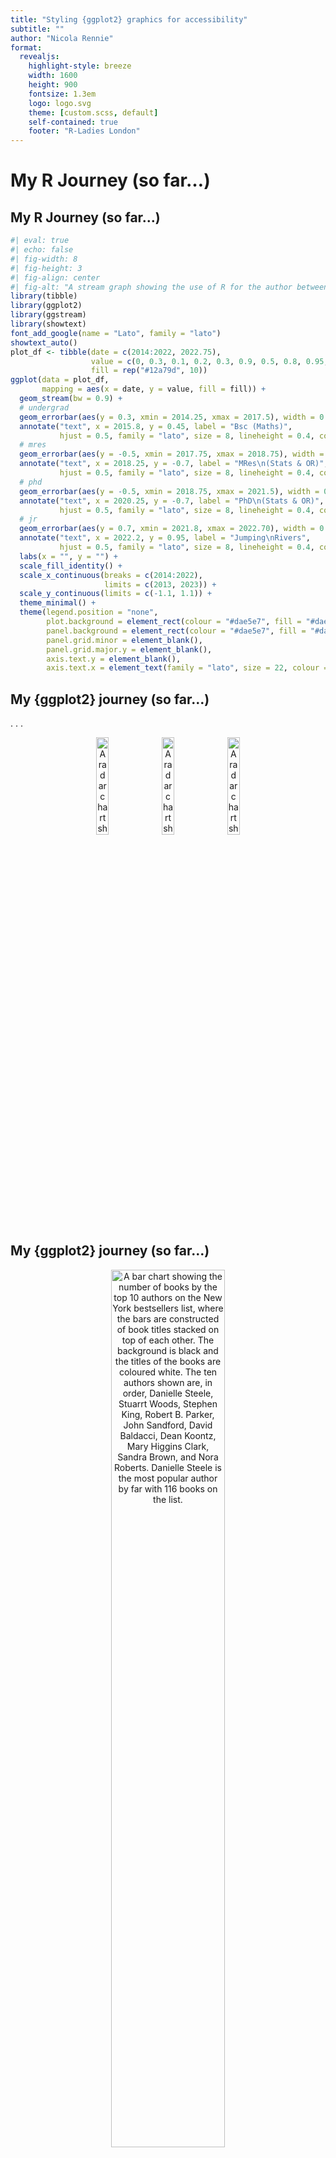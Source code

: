 ```yaml
---
title: "Styling {ggplot2} graphics for accessibility"
subtitle: ""
author: "Nicola Rennie"
format:
  revealjs: 
    highlight-style: breeze
    width: 1600
    height: 900
    fontsize: 1.3em
    logo: logo.svg
    theme: [custom.scss, default]
    self-contained: true
    footer: "R-Ladies London"
---
```


# My R Journey (so far...) {background-color="#5b868d"}

## My R Journey (so far...) 

```r
#| eval: true
#| echo: false
#| fig-width: 8
#| fig-height: 3
#| fig-align: center
#| fig-alt: "A stream graph showing the use of R for the author between 2014 and present day. The y-axis represents the general quantity of how often R was used, with no units. An increase is seen from 2019, and then more significantly in the last year."
library(tibble)
library(ggplot2)
library(ggstream)
library(showtext)
font_add_google(name = "Lato", family = "lato")
showtext_auto()
plot_df <- tibble(date = c(2014:2022, 2022.75), 
                  value = c(0, 0.3, 0.1, 0.2, 0.3, 0.9, 0.5, 0.8, 0.95, 0.95), 
                  fill = rep("#12a79d", 10))
ggplot(data = plot_df, 
       mapping = aes(x = date, y = value, fill = fill)) +
  geom_stream(bw = 0.9) +
  # undergrad
  geom_errorbar(aes(y = 0.3, xmin = 2014.25, xmax = 2017.5), width = 0.1, colour = "#12a79d") +
  annotate("text", x = 2015.8, y = 0.45, label = "Bsc (Maths)",
           hjust = 0.5, family = "lato", size = 8, lineheight = 0.4, colour = "#5b868d") +
  # mres
  geom_errorbar(aes(y = -0.5, xmin = 2017.75, xmax = 2018.75), width = 0.1, colour = "#12a79d") +
  annotate("text", x = 2018.25, y = -0.7, label = "MRes\n(Stats & OR)",
           hjust = 0.5, family = "lato", size = 8, lineheight = 0.4, colour = "#5b868d") +
  # phd
  geom_errorbar(aes(y = -0.5, xmin = 2018.75, xmax = 2021.5), width = 0.1, colour = "#12a79d") +
  annotate("text", x = 2020.25, y = -0.7, label = "PhD\n(Stats & OR)",
           hjust = 0.5, family = "lato", size = 8, lineheight = 0.4, colour = "#5b868d") +
  # jr
  geom_errorbar(aes(y = 0.7, xmin = 2021.8, xmax = 2022.70), width = 0.1, colour = "#12a79d") +
  annotate("text", x = 2022.2, y = 0.95, label = "Jumping\nRivers",
           hjust = 0.5, family = "lato", size = 8, lineheight = 0.4, colour = "#5b868d") +
  labs(x = "", y = "") +
  scale_fill_identity() +
  scale_x_continuous(breaks = c(2014:2022), 
                     limits = c(2013, 2023)) +
  scale_y_continuous(limits = c(-1.1, 1.1)) +
  theme_minimal() +
  theme(legend.position = "none", 
        plot.background = element_rect(colour = "#dae5e7", fill = "#dae5e7"), 
        panel.background = element_rect(colour = "#dae5e7", fill = "#dae5e7"), 
        panel.grid.minor = element_blank(), 
        panel.grid.major.y = element_blank(),
        axis.text.y = element_blank(), 
        axis.text.x = element_text(family = "lato", size = 22, colour = "#5b868d"))
```

## My {ggplot2} journey (so far...)

. . . 

<p align="center">
  <img src="https://github.com/nrennie/tidytuesday/blob/main/2022/2022-08-16/20220816_files/figure-html/villanelle-1.png?raw=true" width="20%" alt="A radar chart showing personality traits of Villanelle from Killing Eve. Traits shown include sarcastic, assertive, competent, hedonist, mysterious, narcissistic, and rebellious. The character scores highly in all. A photograph of the character is shown in the middle of the radar chart. The Killing Eve logo is shown at the top. The graphic is sized to fit best on mobile view.">
  <img src="https://github.com/nrennie/tidytuesday/blob/main/2022/2022-08-16/20220816_files/figure-html/eve-1.png?raw=true" width="20%" alt="A radar chart showing personality traits of Eve from Killing Eve. Traits shown include sarcastic, assertive, competent, hedonist, mysterious, narcissistic, and rebellious. The character scores just above 50% in all. A photograph of the character is shown in the middle of the radar chart. The Killing Eve logo is shown at the top. The graphic is sized to fit best on mobile view.">
  <img src="https://github.com/nrennie/tidytuesday/blob/main/2022/2022-08-16/20220816_files/figure-html/carolyn-1.png?raw=true" width="20%" alt="A radar chart showing personality traits of Carolyn from Killing Eve. Traits shown include sarcastic, assertive, competent, hedonist, mysterious, narcissistic, and rebellious. The character scores between 60 - 83% for all. A photograph of the character is shown in the middle of the radar chart. The Killing Eve logo is shown at the top. The graphic is sized to fit best on mobile view.">
</p>

## My {ggplot2} journey (so far...)

<p align="center">
  <img src="https://github.com/nrennie/tidytuesday/blob/main/2022/2022-05-10/20220510.png?raw=true" width="60%" alt="A bar chart showing the number of books by the top 10 authors on the New York bestsellers list, where the bars are constructed of book titles stacked on top of each other. The background is black and the titles of the books are coloured white. The ten authors shown are, in order, Danielle Steele, Stuarrt Woods, Stephen King, Robert B. Parker, John Sandford, David Baldacci, Dean Koontz, Mary Higgins Clark, Sandra Brown, and Nora Roberts. Danielle Steele is the most popular author by far with 116 books on the list.">
</p>

## My {ggplot2} journey (so far...)

<p align="center">
    <img src="https://github.com/nrennie/tidytuesday/blob/main/2021/21-12-2021/21122021.jpg?raw=true" width="27%" alt="A chart showing nine different starbucks drinks (on the y axis) and different sizes of cups (on the x axis). For each combination of drink and size on offer, an icon of a cup is drawn. The size of the icon relates to the size of the cup. The shade of green of the icon relates to the amount of caffeine in the drink, with darker green denoted higher caffeine content. The Starbucks logo is shown at the top of the graphic.">
</p>

## My {ggplot2} journey (so far...)

<p align="center">
<img src="https://github.com/nrennie/30daychartchallenge/blob/main/2022/viz/day_29_final.png?raw=true" width="40%" alt="A flowchart titled The Goldilocks Decision Tree. The flowchart shows the decisions made in the story of goldilocks and the three bears. The decisions included are: porridge (too hot, just right, too cold), chairs (too big, just right, too small), beds (too hard, just right, too soft). The flowchart ends with bears. A drawing of the bears and goldilocks has been added to the top-right corner, obtained from the New York Public Library. ">
</p>

## What I do at Jumping Rivers?

::: columns
::: {.column width="32%"}
<p style="text-align:center;">
Consultancy
<img src="images/cons.png" alt="Hex stickers for four R packages - dplyr, ggplot2, tibble, and readr." width="80%">
</p>
:::

::: {.column width="32%" .fragment}
<p style="text-align:center;">
Training
<img src="images/training.png" alt="Cartoon of a teacher at the front of a class with a board showing an R." width="80%">
</p>
:::

::: {.column width="32%" .fragment}
<p style="text-align:center;">
R Community
<img src="images/sip.png" alt="Shiny in Production conference logo of a robot holding a spanner with its left hand. The hex sticker for the Shiny R package is shown on front of the robot." width="70%">
</p>
:::

:::

---

### Styling {ggplot2} graphics for accessibility 

<br> 

#### {{< fa spell-check >}} &nbsp; Fonts <br> 

<hr> 

#### {{< fa palette >}} &nbsp; Colours <br> 

<hr> 

#### {{< fa pencil >}} &nbsp; Alt Text <br> 

# {{< fa spell-check >}} &nbsp; Fonts {background-color="#5b868d"}

## Fonts in {ggplot2}

::: {.incremental}

* {extrafont}
* {ragg}
* {showtext}

:::

## Fonts in {ggplot2}

<br>
Choose a font: [fonts.google.com](https://fonts.google.com/)

. . .

<br>

<img src="images/fonts.png" alt="Screenshot of Bungee Shade font on Google Fonts with the sample text reading Whereas recognition of the inherent dignity." width="35%">

## Fonts in {ggplot2}

<br>
Choose a font: [fonts.google.com](https://fonts.google.com/)


<br>
Load it into R:

```r
#| eval: true
#| echo: true
#| message: false
library(showtext)
font_add_google(name = "Bungee Shade", 
                family = "bungee")
showtext_auto()
```

```r
#| eval: true
#| echo: false
theme_set(theme_grey(base_size = 40) + 
            theme(legend.position = "none", 
                  plot.background = element_rect(colour = "#dae5e7", fill = "#dae5e7"), 
                  panel.background = element_rect(colour = "#dae5e7", fill = "#dae5e7")))
```

## Fonts in {ggplot2}

Let's make an example plot to demonstrate... <br><br>

::: columns
::: {.column}

```r
#| echo: false
#| eval: true
lemurs <- read.csv("lemurs_small.csv")
knitr::kable(lemurs)
```

```r
#| echo: false
#| eval: true
lemurs$name <- stringr::str_wrap(lemurs$name, width = 12)
```
:::

::: {.column}
<p style="text-align:center;">
<img src="images/lemurs.jpg" alt="A group of eight ring-tailed lemurs huddled together on a wooden structure and looking at the camera." width="70%">
<small>Image: <a href="https://unsplash.com/photos/FWA4Zk1hFls">Unsplash</a></small>
</p>
:::
:::

## Fonts in {ggplot2}

```r
#| eval: true
#| echo: true
#| output-location: column
#| fig-alt: "A bar chart titled Lemurs at Duke Lemur Center. On the x-axis three species of lemurs are shown including the Crowned lemur, Gray mouse lemur, and Ring-tailed lemur. On the y-axis the count of the number of each species is shown. The number of lemurs ranges from just under 2500 for Crowned lemurs, to almost 12500 for Gray mouse lemurs. The number of Crowned lemurs is significantly lower than the other two species shown. The plot is titled Lemurs! and the plot title is shown with the default font."
ggplot(lemurs, 
       aes(x = name,
           y = n)) +
  geom_col() +
  labs(title = "Lemurs!")

```


## Fonts in {ggplot2}

```r
#| eval: true
#| echo: true
#| fig-alt: "A bar chart titled Lemurs at Duke Lemur Center. On the x-axis three species of lemurs are shown including the Crowned lemur, Gray mouse lemur, and Ring-tailed lemur. On the y-axis the count of the number of each species is shown. The number of lemurs ranges from just under 2500 for Crowned lemurs, to almost 12500 for Gray mouse lemurs. The number of Crowned lemurs is significantly lower than the other two species shown. The plot is titled Lemurs! and the plot title is shown with the newly imported Bungee Shade font."
#| output-location: column
#| code-line-numbers: "6,7,8"
ggplot(lemurs, 
       aes(x = name,
           y = n)) +
  geom_col() +
  labs(title = "Lemurs!") +
  theme(
    plot.title = element_text(
      family = "bungee"))
```

## How do I choose a font?

. . . 

<p align="center">
<img src="images/fonts_all.png" alt="Screenshot of Google Fonts search page with top three font samples shown." width="80%">
</p>

## How do I choose a font?

<p style="font-family: Arial; font-size: 44pt;">Sans serif</p><br>

<p style="font-family: Times New Roman; font-size: 44pt;">Serif</p><br>

<p style="font-family: Courier New; font-size: 44pt;">Monospace</p>

## How do I choose a font?

<p style="font-family: Arial; font-size: 44pt;">Sans serif: Does it pass the 1Il test?</p><br>

<p style="font-family: Times New Roman; font-size: 44pt;">Serif: Does it pass the 1Il test?</p><br>

<p style="font-family: Courier New; font-size: 44pt;">Monospace: Does it pass the 1Il test?</p>

## Font recommendations

* Calibri

* Source Sans Pro

* Noto Sans

* Raleway

# {{< fa palette >}} &nbsp; Colours {background-color="#5b868d"}

## Colour elements in {ggplot2}


::: columns
::: {.column width="32%"}
Colour of geoms (mapped to variables in `aes()`)
```r
#| fig-alt: "A bar chart bar chart showing A, B, and C on the x axis with values 1, 2, and 3 on the y axis. Bars are coloured based on the x axis values."
#| echo: false
#| eval: true
ggplot(tibble(x = c("A", "B", "C"), y = 1:3)) +
  geom_col(aes(x = x, y = y, fill = x)) 
```
:::

::: {.column width="32%" .fragment}
Colour of geoms (not mapped in `aes()`)
```r
#| fig-alt: "A bar chart bar chart showing A, B, and C on the x axis with values 1, 2, and 3 on the y axis. Bars are all coloured blue."
#| echo: false
#| eval: true
ggplot(data = tibble(x = c("A", "B", "C"), y = 1:3)) +
  geom_col(aes(x = x, y = y), fill = "#12a79d") 
```
:::

::: {.column width="32%" .fragment}
`theme()` elements e.g. background colour
```r
#| fig-alt: "A bar chart bar chart showing A, B, and C on the x axis with values 1, 2, and 3 on the y axis. The background of the plot is coloured blue."
#| echo: false
#| eval: true
ggplot(data = tibble(x = c("A", "B", "C"), y = 1:3)) +
  geom_col(aes(x = x, y = y)) +
  theme(panel.background = element_rect(fill = "#12a79d"))
```
:::

:::

## Defining colours in {ggplot2}

```r
#| echo: true
#| eval: true
#| output-location: column-fragment
#| fig-alt: "A bar chart titled Lemurs at Duke Lemur Center. On the x-axis three species of lemurs are shown including the Crowned lemur, Gray mouse lemur, and Ring-tailed lemur. On the y-axis the count of the number of each species is shown. The number of lemurs ranges from just under 2500 for Crowned lemurs, to almost 12500 for Gray mouse lemurs. The number of Crowned lemurs is significantly lower than the other two species shown. The bars are coloured based on species using the default colour scheme."
ggplot(lemurs, 
       aes(x = name,
           y = n,
           fill = name)) +
  geom_col()
```

## Choosing colours in {ggplot2}

`scale_*_brewer()`: [colorbrewer2.org](https://colorbrewer2.org/)

```r
#| echo: true
#| eval: true
#| output-location: column-fragment
#| code-line-numbers: "6,7"
#| fig-alt: "A bar chart titled Lemurs at Duke Lemur Center. On the x-axis three species of lemurs are shown including the Crowned lemur, Gray mouse lemur, and Ring-tailed lemur. On the y-axis the count of the number of each species is shown. The number of lemurs ranges from just under 2500 for Crowned lemurs, to almost 12500 for Gray mouse lemurs. The number of Crowned lemurs is significantly lower than the other two species shown. The bars are coloured based on species using the Dark2 colorbrewer colour scheme."
ggplot(lemurs, 
       aes(x = name,
           y = n,
           fill = name)) +
  geom_col() +
  scale_fill_brewer(
    palette = "Dark2")
```

## Choosing colours in {ggplot2}

Colour palette packages: [github.com/EmilHvitfeldt/paletteer](https://github.com/EmilHvitfeldt/paletteer)

```r
#| echo: true
#| eval: true
#| output-location: column-fragment
#| code-line-numbers: "1,7"
#| fig-alt: "A bar chart titled Lemurs at Duke Lemur Center. On the x-axis three species of lemurs are shown including the Crowned lemur, Gray mouse lemur, and Ring-tailed lemur. On the y-axis the count of the number of each species is shown. The number of lemurs ranges from just under 2500 for Crowned lemurs, to almost 12500 for Gray mouse lemurs. The number of Crowned lemurs is significantly lower than the other two species shown. The bars are coloured based on species using the Prism palette from rcartocolor."
library(rcartocolor)
ggplot(lemurs, 
       aes(x = name,
           y = n,
           fill = name)) +
  geom_col() +
  scale_fill_carto_d("Prism")
```

## Choosing colours in {ggplot2}

Defining your own colours

* [imagecolorpicker.com](https://imagecolorpicker.com/en)

* [coolors.co](https://coolors.co/0e1116-374a67-616283-9e7b9b-cb9cf2)

## Choosing colours in {ggplot2}

```r
#| echo: true
#| eval: true
#| output-location: column-fragment
#| code-line-numbers: "6,7,8,9"
#| fig-alt: "A bar chart titled Lemurs at Duke Lemur Center. On the x-axis three species of lemurs are shown including the Crowned lemur, Gray mouse lemur, and Ring-tailed lemur. On the y-axis the count of the number of each species is shown. The number of lemurs ranges from just under 2500 for Crowned lemurs, to almost 12500 for Gray mouse lemurs. The number of Crowned lemurs is significantly lower than the other two species shown. The bars are coloured based on species using the manual choice of colours."
ggplot(lemurs, 
       aes(x = name,
           y = n,
           fill = name)) +
  geom_col() +
  scale_fill_manual(
    values = c("#157145",
               "#4C1E4F",
               "#DE6E4B"))
```

## Are your colours accessible?

* Check if the palette package has a `colorblindfriendly` argument 

  * e.g. `display_carto_all(colorblind_friendly = TRUE)` from {rcartocolor}.

* Perform your own checks...


## {colorblindcheck}

```r
#| echo: true
#| eval: true
my_colours = c("#157145", "#4C1E4F", "#DE6E4B")
colorblindcheck::palette_check(my_colours)
```

## {colorblindr}

```r
#| echo: true
#| eval: true
g <- ggplot(lemurs, 
            aes(x = name,
                y = n,
                fill = name)) +
  geom_col() +
  scale_fill_manual(
    values = c("#157145",
               "#4C1E4F",
               "#DE6E4B"))
```

```r
#| eval: true
#| echo: false
theme_set(theme_grey(base_size = 20) + 
            theme(legend.position = "none", 
                  plot.background = element_rect(colour = "#dae5e7", fill = "#dae5e7"), 
                  panel.background = element_rect(colour = "#dae5e7", fill = "#dae5e7")))
```

. . .

Check it with {colorblindr}:

```r
#| echo: true
#| eval: true
#| fig-align: center
#| fig-alt: "A 2x2 grid of 4 bar charts. Each bar chart is titled Lemurs at Duke Lemur Center. On the x-axis three species of lemurs are shown including the Crowned lemur, Gray mouse lemur, and Ring-tailed lemur. On the y-axis the count of the number of each species is shown. The number of lemurs ranges from just under 2500 for Crowned lemurs, to almost 12500 for Gray mouse lemurs. The number of Crowned lemurs is significantly lower than the other two species shown. The bars are coloured based on species using a manual choice of colours. Each bar chart in the grid shows how the colours appear under different forms of colourblindness. The graph on the top right shows that not all of the colours are distinguishable."
#| fig-height: 7
#| fig-width: 13
#| output-location: slide
library(colorblindr)
cvd_grid(g)
```

```r
#| eval: true
#| echo: false
theme_set(theme_grey(base_size = 40) + 
            theme(legend.position = "none", 
                  plot.background = element_rect(colour = "#dae5e7", fill = "#dae5e7"), 
                  panel.background = element_rect(colour = "#dae5e7", fill = "#dae5e7")))
```

## Don't just use colours

```r
#| output-location: column-fragment
#| echo: true
#| eval: true
#| fig-alt: "A scatter plot showing of the mtcars data set from ggplot2. On the x axis is the mpg variable, and on the y axis is the disp variable. Points are coloured and shaped by the cyl variable which takes values 4, 6, or 8. The plot does not have a title or legend. The plot demonstrates the combined use of colour and shape for better accessibility."
ggplot(mtcars,
       aes(x = mpg,
           y = disp,
           colour = factor(cyl),
           shape = factor(cyl))) +
  geom_point(size = 4)
  
```

## Don't just use colours

```r
#| output-location: column-fragment
#| echo: true
#| eval: true
#| fig-alt: "A bar chart titled Lemurs at Duke Lemur Center. On the x-axis three species of lemurs are shown including the Crowned lemur, Gray mouse lemur, and Ring-tailed lemur. On the y-axis the count of the number of each species is shown. The number of lemurs ranges from just under 2500 for Crowned lemurs, to almost 12500 for Gray mouse lemurs. The number of Crowned lemurs is significantly lower than the other two species shown. Bars are coloured by species, and bars are also filled with different patterns to highlight combined use of colour and pattern for accessibility."
#| code-line-numbers: "1,6,7"
library(ggpattern)
ggplot(lemurs, 
       aes(x = name,
           y = n, 
           fill = name,
           pattern = name)) +
  geom_col_pattern()
```

# {{< fa pencil >}} &nbsp; Alt Text {background-color="#5b868d"}

## What is alt text?

<br>

Text providing a description of what an image contains for people who use screen readers.

. . .

<br> 

Recent RLadies New York Talk: [https://lizharedogs.github.io/RLadiesNYAltText/#1](https://lizharedogs.github.io/RLadiesNYAltText/#1)

## How to write alt text for plots

<p style="text-align:center;">
<img src="images/alt.png" alt="Screenshot of article explaining how to write alt text for graphs, stating it should contain the chart type, type of data, what the chart shows, and a link to the dataset." width="50%">
<small>Link: <a href="https://medium.com/nightingale/writing-alt-text-for-data-visualization-2a218ef43f81">medium.com/nightingale/writing-alt-text-for-data-visualization-2a218ef43f81</a> </small>
</p>

## An example of poor alt text

```r
#| echo: false
#| eval: true
#| fig-alt: "A bar chart titled Lemurs at Duke Lemur Center. On the x-axis three species of lemurs are shown including the Crowned lemur, Gray mouse lemur, and Ring-tailed lemur. On the y-axis the count of the number of each species is shown. The number of lemurs ranges from just under 2500 for Crowned lemurs, to almost 12500 for Gray mouse lemurs. The number of Crowned lemurs is significantly lower than the other two species shown."
ggplot(lemurs, 
       aes(x = name,
           y = n,
           fill = name)) +
  geom_col() +
  labs(x = "",
       y = "Number of lemurs",
       title = "Count of lemurs by species") 
```

[A plot of number of lemurs per species.]{.fragment}


## An example of better alt text

[A bar chart titled Lemurs at Duke Lemur Center.]{.fragment} [On the x-axis three species of lemurs are shown including the Crowned lemur, Gray mouse lemur, and Ring-tailed lemur. On the y-axis the count of the number of each species is shown.]{.fragment} [The number of lemurs ranges from just under 2500 for Crowned lemurs, to almost 12500 for Gray mouse lemurs.]{.fragment} [The number of Crowned lemurs is significantly lower than the other two species shown.]{.fragment}

## Writing alt text in {ggplot2}

```r
#| eval: true
#| echo: true
#| code-line-numbers: "7"
g <- ggplot(lemurs, aes(x = name, y = n, fill = name)) +
  geom_col() +
  labs(x = "",
       y = "Number of lemurs",
       title = "Lemurs at Duke Lemur Center", 
       alt = "A bar chart titled Lemurs at Duke Lemur Center. On the x-axis three species of lemurs are shown including the Crowned lemur, Gray mouse lemur, and Ring-tailed lemur. On the y-axis the count of the number of each species is shown. The number of lemurs ranges from just under 2500 for Crowned lemurs, to almost 12500 for Gray mouse lemurs. The number of Crowned lemurs is significantly lower than the other two species shown.") 
```

. . .

Extract the alt text:

```r
#| eval: true
#| echo: true
get_alt_text(g)
```

## Alt text in R Markdown

<br>
The RMarkdown syntax:

``` 
{r, fig.alt="A bar chart titled Lemurs at Duke Lemur Center. On the x-axis three species of lemurs are shown including the Crowned lemur, Gray mouse lemur, and Ring-tailed lemur. On the y-axis the count of the number of each species is shown. The number of lemurs ranges from just under 2500 for Crowned lemurs, to almost 12500 for Gray mouse lemurs. The number of Crowned lemurs is significantly lower than the other two species shown."}

```
<br>

``` 
{r, fig.alt=ggplot2::get_alt_text(g)}

```

## Alt text in Quarto 

```r
#| echo: fenced
#| eval: false
#| fig.alt: "A bar chart titled Lemurs at Duke Lemur Center. On the x-axis three species of lemurs are shown including the Crowned lemur, Gray mouse lemur, and Ring-tailed lemur. On the y-axis the count of the number of each species is shown. The number of lemurs ranges from just under 2500 for Crowned lemurs, to almost 12500 for Gray mouse lemurs. The number of Crowned lemurs is significantly lower than the other two species shown."
#| fig-align: center
g
```

```r
#| echo: fenced
#| fig.alt: !expr ggplot2::get_alt_text(g)
#| fig-align: center
#| output-location: slide
g
```


## Alt text in Shiny

. . . 

```r
#| echo: true
#| eval: false
renderPlot({
        <code to generate plot goes here>
      },
      alt = reactive({
        <code to generate alt text dynamically goes here>
      })
)
```


## Automatically generating alt text

<br>

{{< fa solid face-frown >}} Never as good as alt text written by a human

{{< fa solid face-frown >}} Often misses the "what's the point?" element of the plot

{{< fa solid face-meh >}} Potentially useful in interactive graphics if carefully considered

## Automatically generating alt text

```r
#| eval: true
#| echo: true
library(BrailleR)
VI(g)
```

## Automatically generating alt text

```r
#| echo: fenced
#| results: hide
#| fig-alt: !expr paste(VI(g)$text, sep = " ", collapse = " ")
g
```


## Resources

{ggplot2}

* [https://github.com/rfordatascience/tidytuesday](https://github.com/rfordatascience/tidytuesday)

Accessibility

* [https://medium.com/nightingale/writing-alt-text-for-data-visualization-2a218ef43f81](https://medium.com/nightingale/writing-alt-text-for-data-visualization-2a218ef43f81)

* [https://lizharedogs.github.io/RLadiesNYAltText/#1](https://lizharedogs.github.io/RLadiesNYAltText/#1)


## Questions?

::: columns
::: {.column}

<br>

{{< fa brands twitter >}} [@nrennie35](https://twitter.com/nrennie35)

{{< fa brands github >}} [nrennie](https://github.com/nrennie)

{{< fa globe >}} [nrennie.rbind.io](nrennie.rbind.io/)

{{< fa briefcase >}} [jumpingrivers.com](https://www.jumpingrivers.com/)

:::
::: {.column}

<p style="text-align:center;">
<img src="images/qr_code.png" alt="QR code which takes the user to the presenters website at nrennie.rbind.io" width="70%">
</p>

:::
:::
